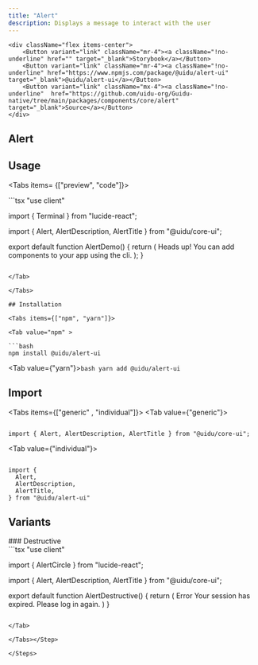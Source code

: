 ```yaml
---
title: "Alert"
description: Displays a message to interact with the user
---
```



    <div className="flex items-center">
        <Button variant="link" className="mr-4"><a className="!no-underline" href="" target="_blank">Storybook</a></Button>
        <Button variant="link" className="mr-4"><a className="!no-underline" href="https://www.npmjs.com/package/@uidu/alert-ui" target="_blank">@uidu/alert-ui</a></Button>
        <Button variant="link" className="mx-4"><a className="!no-underline"  href="https://github.com/uidu-org/Guidu-native/tree/main/packages/components/core/alert" target="_blank">Source</a></Button>
    </div>

## Alert

<AlertDemo />

## Usage

<Tabs items= {["preview", "code"]}>
  <Tab value="preview">
    <div className=" h-80 p-16 flex items-center justify-center">
     <AlertDemo />
    </div>

  </Tab>
  <Tab value="code">
  ```tsx
    "use client"

import { Terminal } from "lucide-react";

import { Alert, AlertDescription, AlertTitle } from "@uidu/core-ui";

export default function AlertDemo() {
  return (
    <Alert>
      <Terminal className="h-4 w-4" />
      <AlertTitle>Heads up!</AlertTitle>
      <AlertDescription>
        You can add components to your app using the cli.
      </AlertDescription>
    </Alert>
  );
}

````

</Tab>

</Tabs>

## Installation

<Tabs items={["npm", "yarn"]}>

<Tab value="npm" >

```bash
npm install @uidu/alert-ui
````

</Tab>

<Tab value={"yarn"}>```bash yarn add @uidu/alert-ui ```</Tab>

</Tabs>

## Import

<Tabs items={["generic" , "individual"]}>
<Tab value={"generic"}>
```tsx

import { Alert, AlertDescription, AlertTitle } from "@uidu/core-ui";

````
</Tab>

<Tab value={"individual"}>
```tsx

import {
  Alert,
  AlertDescription,
  AlertTitle,
} from "@uidu/alert-ui"

````

</Tab>
</Tabs>

## Variants

<Steps>

<Step>
### Destructive
<Tabs items={["preview", "code"]}>

<Tab value="preview">
    <div className=" h-80 p-16 flex items-center justify-center">
    <AlertDestructive />
    </div>

</Tab>
<Tab value="code">
```tsx
"use client"

import { AlertCircle } from "lucide-react";

import { Alert, AlertDescription, AlertTitle } from "@uidu/core-ui";

export default function AlertDestructive() {
  return (
    <Alert variant="destructive">
      <AlertCircle className="h-4 w-4" />
      <AlertTitle>Error</AlertTitle>
      <AlertDescription>
        Your session has expired. Please log in again.
      </AlertDescription>
    </Alert>
  )
}
```

</Tab>

</Tabs></Step>

</Steps>

